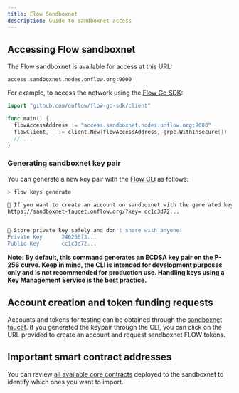 ```yaml
---
title: Flow Sandboxnet
description: Guide to sandboxnet access
---
```


## Accessing Flow sandboxnet

The Flow sandboxnet is available for access at this URL:

```
access.sandboxnet.nodes.onflow.org:9000
```

For example, to access the network using the [Flow Go SDK](https://github.com/onflow/flow-go-sdk):

```go
import "github.com/onflow/flow-go-sdk/client"

func main() {
  flowAccessAddress := "access.sandboxnet.nodes.onflow.org:9000"
  flowClient, _ := client.New(flowAccessAddress, grpc.WithInsecure())
  // ...
}
```

### Generating sandboxnet key pair

You can generate a new key pair with the [Flow CLI](https://github.com/onflow/flow-cli) as follows:

```sh
> flow keys generate

🙏 If you want to create an account on sandboxnet with the generated keys use this link:
https://sandboxnet-faucet.onflow.org/?key= cc1c3d72...


🔴️ Store private key safely and don't share with anyone!
Private Key      246256f3...
Public Key       cc1c3d72...
```

**Note: By default, this command generates an ECDSA key pair on the P-256 curve. Keep in mind, the CLI is intended for development purposes only and is not recommended for production use. Handling keys using a Key Management Service is the best practice.**

## Account creation and token funding requests

Accounts and tokens for testing can be obtained through the [sandboxnet faucet](https://sandboxnet-faucet.onflow.org/). If you generated the keypair through the CLI, you can click on the URL provided to create an account and request sandboxnet FLOW tokens.

## Important smart contract addresses

You can review [all available core contracts](/core-contracts/) deployed to the sandboxnet to identify which ones you want to import.
